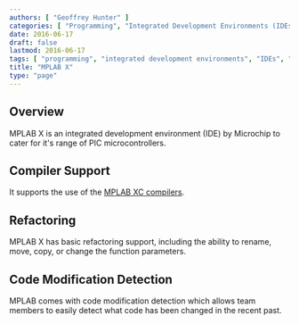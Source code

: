 ```yaml
---
authors: [ "Geoffrey Hunter" ]
categories: [ "Programming", "Integrated Development Environments (IDEs)" ]
date: 2016-06-17
draft: false
lastmod: 2016-06-17
tags: [ "programming", "integrated development environments", "IDEs", "MPLAB X" ]
title: "MPLAB X"
type: "page"
---
```


## Overview

MPLAB X is an integrated development environment (IDE) by Microchip to cater for it's range of PIC microcontrollers.

## Compiler Support

It supports the use of the [MPLAB XC compilers](/programming/compilers/mplab-xc-compilers/).

## Refactoring

MPLAB X has basic refactoring support, including the ability to rename, move, copy, or change the function parameters.

## Code Modification Detection

MPLAB comes with code modification detection which allows team members to easily detect what code has been changed in the recent past.
